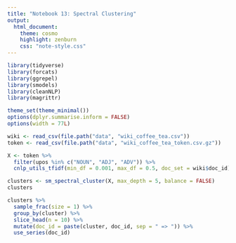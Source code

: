 ```yaml
---
title: "Notebook 13: Spectral Clustering"
output:
  html_document:
    theme: cosmo
    highlight: zenburn
    css: "note-style.css"
---
```


```r
library(tidyverse)
library(forcats)
library(ggrepel)
library(smodels)
library(cleanNLP)
library(magrittr)

theme_set(theme_minimal())
options(dplyr.summarise.inform = FALSE)
options(width = 77L)
```

```r
wiki <- read_csv(file.path("data", "wiki_coffee_tea.csv"))
token <- read_csv(file.path("data", "wiki_coffee_tea_token.csv.gz"))
```

```r
X <- token %>%
  filter(upos %in% c("NOUN", "ADJ", "ADV")) %>%
  cnlp_utils_tfidf(min_df = 0.001, max_df = 0.5, doc_set = wiki$doc_id)
```

```r
clusters <- sm_spectral_cluster(X, max_depth = 5, balance = FALSE)
clusters
```

```r
clusters %>%
  sample_frac(size = 1) %>%
  group_by(cluster) %>%
  slice_head(n = 10) %>%
  mutate(doc_id = paste(cluster, doc_id, sep = " => ")) %>%
  use_series(doc_id)
```
